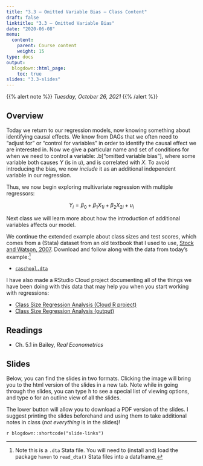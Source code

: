 ```yaml
---
title: "3.3 — Omitted Variable Bias — Class Content"
draft: false
linktitle: "3.3 — Omitted Variable Bias"
date: "2020-06-08"
menu:
  content:
    parent: Course content
    weight: 15
type: docs
output:
  blogdown::html_page:
    toc: true
slides: "3.3-slides"
---
```


{{% alert note %}}
*Tuesday, October 26, 2021*
{{% /alert %}}

## <i class="fas fa-info-circle fa-lg"></i> Overview

Today we return to our regression models, now knowing something about identifying causal effects. We know from DAGs that we often need to “adjust for” or “control for variables” in order to identify the causal effect we are interested in. Now we give a particular name and set of conditions for when we need to control a variable: .b[“omitted variable bias”], where some variable both causes $Y$ (is in $u)$, and is correlated with $X$. To avoid introducing the bias, we now *include* it as an additional independent variable in our regression. 

Thus, we now begin exploring multivariate regression with multiple regressors:

$$Y_i=\beta_0+\beta_1 X_{1i}+ \beta_2 X_{2i} + u_i$$

Next class we will learn more about how the introduction of additional variables affects our model.

We continue the extended example about class sizes and test scores, which comes from a (Stata) dataset from an old textbook that I used to use, [Stock and Watson, 2007](https://www.pearson.com/us/higher-education/product/Stock-Introduction-to-Econometrics-Update-3rd-Edition/9780133486872.html?tab=resources). Download and follow along with the data from today's example:^[Note this is a `.dta` Stata file. You will need to (install and) load the package `haven` to `read_dta()` Stata files into a dataframe.]

- [<i class="fas fa-table"></i> `caschool.dta`](http://metricsf21.classes.ryansafner.com/data/caschool.dta)

I have also made a RStudio Cloud project documenting all of the things we have been doing with this data that may help you when you start working with regressions:

- [<i class="fas fa-cloud"></i> Class Size Regression Analysis (Cloud R project)](https://rstudio.cloud/spaces/163934/project/2940189)
- [<i class="fas fa-external-link-square-alt"></i> Class Size Regression Analysis (output)](/data/class_size_regression_analysis.html)

## <i class="fas fa-book-reader fa-lg"></i> Readings

- <i class="fas fa-book"></i> Ch. 5.1 in Bailey, *Real Econometrics*

## <i class="fas fa-chalkboard-teacher"></i> Slides

Below, you can find the slides in two formats. Clicking the image will bring you to the html version of the slides in a new tab. Note while in going through the slides, you can type <kbd>h</kbd> to see a special list of viewing options, and type <kbd>o</kbd> for an outline view of all the slides.

The lower button will allow you to download a PDF version of the slides. I suggest printing the slides beforehand and using them to take additional notes in class (*not everything* is in the slides)!

`r blogdown::shortcode("slide-links")`